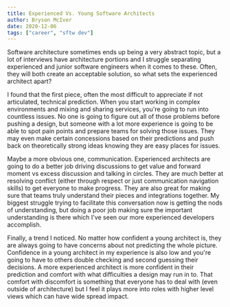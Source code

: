 ```yaml
---
title: Experienced Vs. Young Software Architects
author: Bryson McIver
date: 2020-12-06
tags: ["career", "sftw dev"]
---
```


Software architecture sometimes ends up being a very abstract topic, but a lot of interviews have architecture portions and I struggle separating experienced and junior software engineers when it comes to these. Often, they will both create an acceptable solution, so what sets the experienced architect apart?

I found that the first piece, often the most difficult to appreciate if not articulated, technical prediction. When you start working in complex environments and mixing and sharing services, you're going to run into countless issues. No one is going to figure out all of those problems before pushing a design, but someone with a lot more experience is going to be able to spot pain points and prepare teams for solving those issues. They may even make certain concessions based on their predictions and push back on theoretically strong ideas knowing they are easy places for issues.

Maybe a more obvious one, communication. Experienced architects are going to do a better job driving discussions to get value and forward moment vs excess discussion and talking in circles. They are much better at resolving conflict (either through respect or just communication navigation skills) to get everyone to make progress. They are also great for making sure that teams truly understand their pieces and integrations together. My biggest struggle trying to facilitate this conversation now is getting the nods of understanding, but doing a poor job making sure the important understanding is there which I've seen our more experienced developers accomplish.

Finally, a trend I noticed. No matter how confident a young architect is, they are always going to have concerns about not predicting the whole picture. Confidence in a young architect in my experience is also low and you're going to have to others double checking and second guessing their decisions. A more experienced architect is more confident in their prediction and comfort with what difficulties a design may run in to. That comfort with discomfort is something that everyone has to deal with (even outside of architecture) but I feel it plays more into roles with higher level views which can have wide spread impact.
